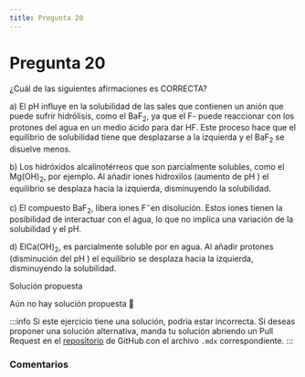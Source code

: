 ```yaml
---
title: Pregunta 20
---
```



# Pregunta 20

¿Cuál de las siguientes afirmaciones es CORRECTA?

a) El pH influye en la solubilidad de las sales que contienen un anión que puede sufrir hidrólisis, como el $\mathrm{BaF}_2$, ya que el F- puede reaccionar con los protones del agua en un medio ácido para dar HF. Este proceso hace que el equilibrio de solubilidad tiene que desplazarse a la izquierda y el $\mathrm{BaF}_2$ se disuelve menos.

b) Los hidróxidos alcalinotérreos que son parcialmente solubles, como el $\mathrm{Mg}(\mathrm{OH})_2$, por ejemplo. Al añadir iones hidroxilos (aumento de pH ) el equilibrio se desplaza hacia la izquierda, disminuyendo la solubilidad.

c) El compuesto $\mathrm{BaF}_2$, libera iones $\mathrm{F}^{-}$en disolución. Estos iones tienen la posibilidad de interactuar con el agua, lo que no implica una variación de la solubilidad y el pH.

d) $\mathrm{El} \mathrm{Ca}(\mathrm{OH})_2$, es parcialmente soluble por en agua. Al añadir protones (disminución del pH ) el equilibrio se desplaza hacia la izquierda, disminuyendo la solubilidad.

<MDXDetails>
<summary>Solución propuesta</summary>

Aún no hay solución propuesta 🥲

:::info
Si este ejercicio tiene una solución, podría estar incorrecta. Si deseas proponer una solución alternativa, manda tu solución abriendo
un Pull Request en el [repositorio](https://github.com/crow-rojas/apuntes-fundamentals/pulls) de GitHub con el archivo
`.mdx` correspondiente.
:::

</MDXDetails>

### Comentarios

<Disqus
  url="https://crow-rojas.github.io/apuntes-fundamentals/docs/science/chemistry/exercises/2019-2/p20"
  identifier="docs/science/chemistry/exercises/2019-2/p20"
  title="2019-2 Quimica - Pregunta 20"
/>

